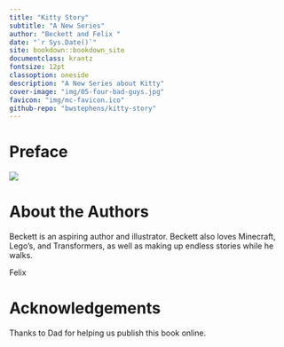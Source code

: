 ```yaml
--- 
title: "Kitty Story"
subtitle: "A New Series"
author: "Beckett and Felix "
date: "`r Sys.Date()`"
site: bookdown::bookdown_site
documentclass: krantz
fontsize: 12pt
classoption: oneside
description: "A New Series about Kitty"
cover-image: "img/05-four-bad-guys.jpg"
favicon: "img/mc-favicon.ico"
github-repo: "bwstephens/kitty-story"
---
```


# Preface {-}

![](img/catplanet.jpg)

# About the Authors {-}

Beckett is an aspiring author and illustrator. Beckett also loves Minecraft, Lego's, and Transformers, as well as making up endless stories while he walks. 

Felix

# Acknowledgements {-}

Thanks to Dad for helping us publish this book online.